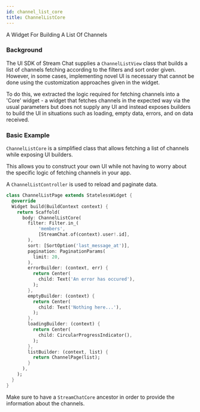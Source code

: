 ```yaml
---
id: channel_list_core
title: ChannelListCore
---
```


A Widget For Building A List Of Channels

### Background

The UI SDK of Stream Chat supplies a `ChannelListView` class that builds a list of channels fetching
according to the filters and sort order given. However, in some cases, implementing novel UI is necessary
that cannot be done using the customization approaches given in the widget.

To do this, we extracted the logic required for fetching channels into a 'Core' widget - a widget that
fetches channels in the expected way via the usual parameters but does not supply any UI and instead
exposes builders to build the UI in situations such as loading, empty data, errors, and on data received.

### Basic Example

`ChannelListCore` is a simplified class that allows fetching a list of
channels while exposing UI builders.

This allows you to construct your own UI while not having to
worry about the specific logic of fetching channels in your app.

A `ChannelListController` is used to reload and paginate data.

```dart
class ChannelListPage extends StatelessWidget {
  @override
  Widget build(BuildContext context) {
    return Scaffold(
      body: ChannelListCore(
        filter: Filter.in_(
            'members',
            [StreamChat.of(context).user!.id],
        ),
        sort: [SortOption('last_message_at')],
        pagination: PaginationParams(
          limit: 20,
        ),
        errorBuilder: (context, err) {
          return Center(
            child: Text('An error has occured'),
          );
        },
        emptyBuilder: (context) {
          return Center(
            child: Text('Nothing here...'),
          );
        },
        loadingBuilder: (context) {
          return Center(
            child: CircularProgressIndicator(),
          );
        },
        listBuilder: (context, list) {
          return ChannelPage(list);
        }
      ),
    );
  }
}
```

Make sure to have a `StreamChatCore` ancestor in order to provide the
information about the channels.